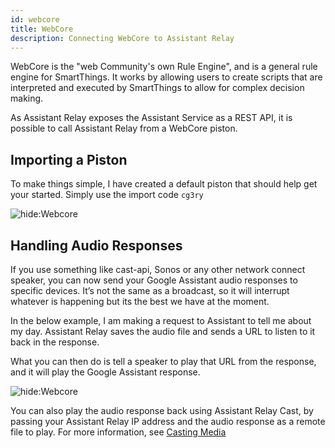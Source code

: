 ```yaml
---
id: webcore
title: WebCore
description: Connecting WebCore to Assistant Relay
---
```


WebCore is the "web Community's own Rule Engine", and is a general rule engine for SmartThings.  It works by allowing users to create scripts that are interpreted and executed by SmartThings to allow for complex decision making.

As Assistant Relay exposes the Assistant Service as a REST API, it is possible to call Assistant Relay from a WebCore piston.

## Importing a Piston

To make things simple, I have created a default piston that should help get your started.  Simply use the import code `cg3ry`

![hide:Webcore](../_assets/webcore.png)

## Handling Audio Responses

If you use something like cast-api, Sonos or any other network connect speaker, you can now send your Google Assistant audio responses to specific devices. It’s not the same as a broadcast, so it will interrupt whatever is happening but its the best we have at the moment.

In the below example, I am making a request to Assistant to tell me about my day. Assistant Relay saves the audio file and sends a URL to listen to it back in the response.

What you can then do is tell a speaker to play that URL from the response, and it will play the Google Assistant response.

![hide:Webcore](../_assets/webcorepiston.png)



You can also play the audio response back using Assistant Relay Cast, by passing your Assistant Relay IP address and the audio response as a remote file to play.  For more information, see [Casting Media](../cast/casting)

